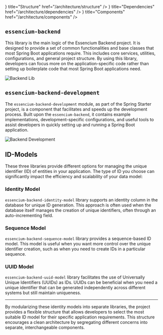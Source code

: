 
<Cards>
  <Cards.Card
    icon={
      <svg
        xmlns="http://www.w3.org/2000/svg"
        fill="none"
        viewBox="0 0 24 24"
        strokeWidth={1.5}
        stroke="currentColor"
        className="w-6 h-6"
      >
        <path
          strokeLinecap="round"
          strokeLinejoin="round"
          d="M15.75 17.25v3.375c0 .621-.504 1.125-1.125 1.125h-9.75a1.125 1.125 0 01-1.125-1.125V7.875c0-.621.504-1.125 1.125-1.125H6.75a9.06 9.06 0 011.5.124m7.5 10.376h3.375c.621 0 1.125-.504 1.125-1.125V11.25c0-4.46-3.243-8.161-7.5-8.876a9.06 9.06 0 00-1.5-.124H9.375c-.621 0-1.125.504-1.125 1.125v3.5m7.5 10.375H9.375a1.125 1.125 0 01-1.125-1.125v-9.25m12 6.625v-1.875a3.375 3.375 0 00-3.375-3.375h-1.5a1.125 1.125 0 01-1.125-1.125v-1.5a3.375 3.375 0 00-3.375-3.375H9.75"
        />
      </svg>
    }
    title="Structure"
    href="/architecture/structure"
  />
  <Cards.Card
    icon={
      <svg
        xmlns="http://www.w3.org/2000/svg"
        fill="none"
        viewBox="0 0 24 24"
        strokeWidth={1.5}
        stroke="currentColor"
        className="w-6 h-6"
      >
        <path
          strokeLinecap="round"
          strokeLinejoin="round"
          d="M9.813 15.904L9 18.75l-.813-2.846a4.5 4.5 0 00-3.09-3.09L2.25 12l2.846-.813a4.5 4.5 0 003.09-3.09L9 5.25l.813 2.846a4.5 4.5 0 003.09 3.09L15.75 12l-2.846.813a4.5 4.5 0 00-3.09 3.09zM18.259 8.715L18 9.75l-.259-1.035a3.375 3.375 0 00-2.455-2.456L14.25 6l1.036-.259a3.375 3.375 0 002.455-2.456L18 2.25l.259 1.035a3.375 3.375 0 002.456 2.456L21.75 6l-1.035.259a3.375 3.375 0 00-2.456 2.456zM16.894 20.567L16.5 21.75l-.394-1.183a2.25 2.25 0 00-1.423-1.423L13.5 18.75l1.183-.394a2.25 2.25 0 001.423-1.423l.394-1.183.394 1.183a2.25 2.25 0 001.423 1.423l1.183.394-1.183.394a2.25 2.25 0 00-1.423 1.423z"
        />
      </svg>
    }
    title="Dependencies"
    href="/architecture/dependencies"
  />
  <Cards.Card
    icon={
      <svg
        xmlns="http://www.w3.org/2000/svg"
        viewBox="0 0 24 24"
        fill="currentColor"
        className="w-6 h-6"
      >
        <path
          fillRule="evenodd"
          d="M14.615 1.595a.75.75 0 01.359.852L12.982 9.75h7.268a.75.75 0 01.548 1.262l-10.5 11.25a.75.75 0 01-1.272-.71l1.992-7.302H3.75a.75.75 0 01-.548-1.262l10.5-11.25a.75.75 0 01.913-.143z"
          clipRule="evenodd"
        />
      </svg>
    }
    title="Components"
    href="/architecture/components"
  />
</Cards>

## `essencium-backend`

This library is the main logic of the Essencium Backend project. It is designed to provide a set of common functionalities and base classes that most Spring Boot applications require. This includes core services, utilities, configurations, and general project structure. By using this library, developers can focus more on the application-specific code rather than setting up boilerplate code that most Spring Boot applications need.

![Backend Lib](../public/images/gitbackendlib.png)

## `essencium-backend-development`

The `essencium-backend-development` module, as part of the Spring Starter project, is a component that facilitates and speeds up the development process. Built upon the `essencium-backend`, it contains example implementations, development-specific configurations, and useful tools to assist developers in quickly setting up and running a Spring Boot application.

![Backend Development](../public/images/gitbackenddev.png)

## ID-Models

These three libraries provide different options for managing the unique identifier (ID) of entities in your application. The type of ID you choose can significantly impact the efficiency and scalability of your data model:

### Identity Model

`essencium-backend-identity-model` library supports an identity column in the database for unique ID generation. This approach is often used when the database itself manages the creation of unique identifiers, often through an auto-incrementing field.

### Sequence Model

`essencium-backend-sequence-model` library provides a sequence-based ID model. This model is useful when you want more control over the unique identifier creation, such as when you need to create IDs in a particular sequence.

### UUID Model

`essencium-backend-uuid-model` library facilitates the use of Universally Unique Identifiers (UUIDs) as IDs. UUIDs can be beneficial when you need a unique identifier that can be generated independently across different systems but still maintain uniqueness.

---

By modularizing these identity models into separate libraries, the project provides a flexible structure that allows developers to select the most suitable ID model for their specific application requirements. This structure encourages a clean architecture by segregating different concerns into separate, interchangeable components.
